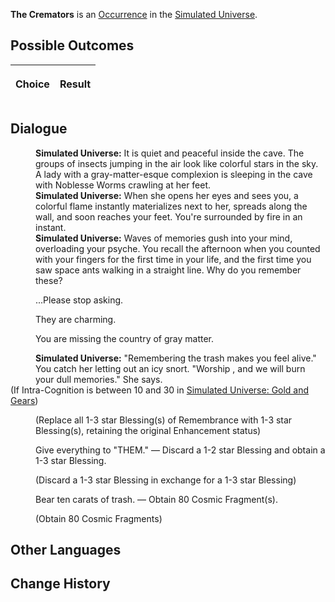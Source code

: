 {{Simulated Universe Event Infobox
|title         = The Cremators
|image         = Random Event Normal.png
|type          =
|domains_su    = Occurrence
|domains_ext   = Occurrence
|domains_swarm = 
|domains_gng   = 
|requirements  =
|prev          = 
|next          = 
|indexRewards  =
|characters    = Fuli
}}
'''The Cremators''' is an [[Simulated Universe/Occurrence|Occurrence]] in the [[Simulated Universe]].

==Possible Outcomes==
{| class="article-table"
!Choice
!Result

|}

<!--
==Gameplay Notes==

-->
==Dialogue==
{{Dialogue Start}}
:'''Simulated Universe:''' It is quiet and peaceful inside the cave. The groups of insects jumping in the air look like colorful stars in the sky. A lady with a gray-matter-esque complexion is sleeping in the cave with Noblesse Worms crawling at her feet.
:'''Simulated Universe:''' When she opens her eyes and sees you, a colorful flame instantly materializes next to her, spreads along the wall, and soon reaches your feet. You're surrounded by fire in an instant.
:'''Simulated Universe:''' Waves of memories gush into your mind, overloading your psyche. You recall the afternoon when you counted with your fingers for the first time in your life, and the first time you saw space ants walking in a straight line. Why do you remember these?
:{{DIcon|Arrow}} ...Please stop asking.
:{{DIcon|Arrow}} They are charming.
:{{DIcon|Arrow}} You are missing the country of gray matter.
:'''Simulated Universe:''' "Remembering the trash makes you feel alive." You catch her letting out an icy snort. "Worship {{Rubi| [[Fuli]] |the Aeon of Remembrance}}, and we will burn your dull memories." She says.
;(If Intra-Cognition is between 10 and 30 in [[Simulated Universe: Gold and Gears]])
:{{SU Special Dialogue|Erudition|Forget all the bleak memories.|Discard all Blessings of the Remembrance and gain an equal amount of Blessings of other Paths.}}
:;(Replace all 1-3 star Blessing(s) of Remembrance with 1-3 star Blessing(s), retaining the original Enhancement status)
:{{DIcon|Star}} Give everything to "THEM." &mdash; Discard a 1-2 star Blessing and obtain a 1-3 star Blessing.
:;(Discard a 1-3 star Blessing in exchange for a 1-3 star Blessing)
:{{DIcon|Star}} Bear ten carats of trash. &mdash; Obtain 80 Cosmic Fragment(s).
:;(Obtain 80 Cosmic Fragments)
{{Dialogue End}}

==Other Languages==
{{Other Languages
|en   = The Cremators
|zhs  = 焚化工
|zht  = 焚化工
|ja   = {{Rubi|焼却人|しょうきゃくにん}}
|ko   = 소각공
|es   = Incineradores
|fr   = Les Crémateurs
|ru   = Крематоры
|th   = The Cremator
|vi   = Người Hỏa Táng
|de   = Die Krematoren
|id   = The Cremator
|pt   = Os Cremadores
}}

==Change History==
{{Change History|<!--unknown-->}}
